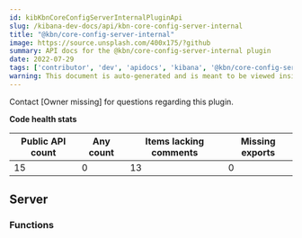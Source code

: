 ```yaml
---
id: kibKbnCoreConfigServerInternalPluginApi
slug: /kibana-dev-docs/api/kbn-core-config-server-internal
title: "@kbn/core-config-server-internal"
image: https://source.unsplash.com/400x175/?github
summary: API docs for the @kbn/core-config-server-internal plugin
date: 2022-07-29
tags: ['contributor', 'dev', 'apidocs', 'kibana', '@kbn/core-config-server-internal']
warning: This document is auto-generated and is meant to be viewed inside our experimental, new docs system. Reach out in #docs-engineering for more info.
---
```




Contact [Owner missing] for questions regarding this plugin.

**Code health stats**

| Public API count  | Any count | Items lacking comments | Missing exports |
|-------------------|-----------|------------------------|-----------------|
| 15 | 0 | 13 | 0 |

## Server

### Functions
<DocDefinitionList data={kbnCoreConfigServerInternalObj.server.functions}/>

